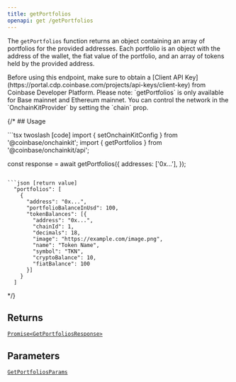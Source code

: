 ```yaml
---
title: getPortfolios
openapi: get /getPortfolios
---
```



The `getPortfolios` function returns an object containing an array of
portfolios for the provided addresses. Each portfolio is an object with the address
of the wallet, the fiat value of the portfolio, and an array of tokens held by the
provided address.

<Note>
Before using this endpoint, make sure to obtain a [Client API Key](https://portal.cdp.coinbase.com/projects/api-keys/client-key)
from Coinbase Developer Platform.
</Note>


<Note>
Please note: `getPortfolios` is only available for Base mainnet and Ethereum mainnet.
You can control the network in the `OnchainKitProvider` by setting the `chain` prop.
</Note>


{/* ## Usage

<CodeGroup>
```tsx twoslash [code]
import { setOnchainKitConfig } from '@coinbase/onchainkit';
import { getPortfolios } from '@coinbase/onchainkit/api';

const response = await getPortfolios({
  addresses: ['0x...'],
});
```

```json [return value]
  "portfolios": [
    {
      "address": "0x...",
      "portfolioBalanceInUsd": 100,
      "tokenBalances": [{
        "address": "0x...",
        "chainId": 1,
        "decimals": 18,
        "image": "https://example.com/image.png",
        "name": "Token Name",
        "symbol": "TKN",
        "cryptoBalance": 10,
        "fiatBalance": 100
      }]
    }
  ]
```
</CodeGroup> */}

## Returns

[`Promise<GetPortfoliosResponse>`](/onchainkit/api/types#getportfoliosresponse)

## Parameters

[`GetPortfoliosParams`](/onchainkit/api/types#getportfoliosparams)
